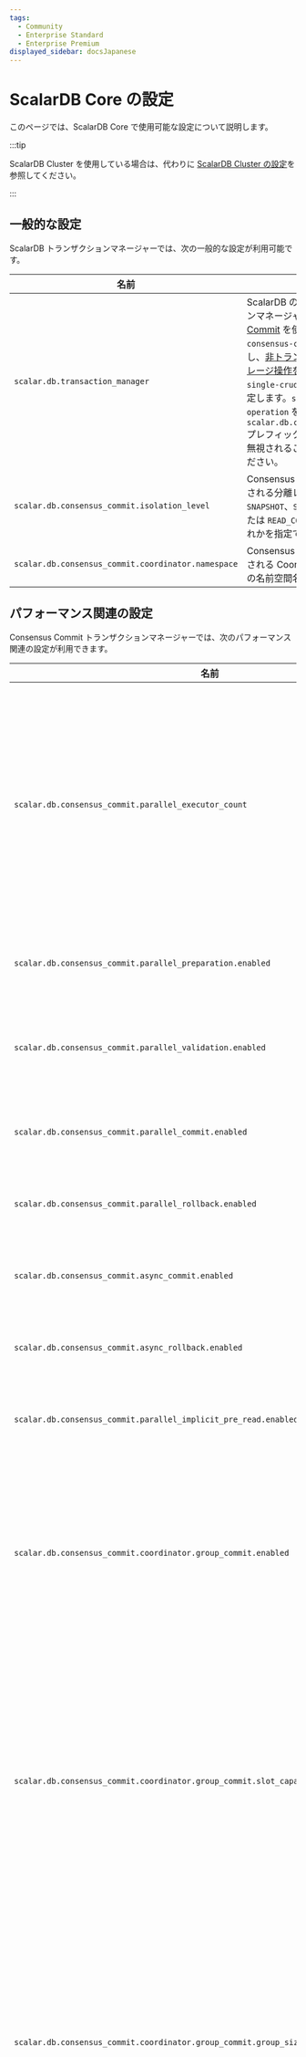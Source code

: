 ```yaml
---
tags:
  - Community
  - Enterprise Standard
  - Enterprise Premium
displayed_sidebar: docsJapanese
---
```


# ScalarDB Core の設定


<TranslationBanner />

このページでは、ScalarDB Core で使用可能な設定について説明します。

:::tip

ScalarDB Cluster を使用している場合は、代わりに [ScalarDB Cluster の設定](./scalardb-cluster/scalardb-cluster-configurations.mdx)を参照してください。

:::

## 一般的な設定

ScalarDB トランザクションマネージャーでは、次の一般的な設定が利用可能です。

| 名前                                                   | 説明                                                                                                                                                                                                                                                                                                                                                                                                                                                                                                                                                                                                                                                                                                                   | デフォルト           |
|-------------------------------------------------------|-----------------------------------------------------------------------------------------------------------------------------------------------------------------------------------------------------------------------------------------------------------------------------------------------------------------------------------------------------------------------------------------------------------------------------------------------------------------------------------------------------------------------------------------------------------------------------------------------------------------------------------------------------------------------------------------------------------------------|---------------------|
| `scalar.db.transaction_manager`                       | ScalarDB のトランザクションマネージャー。[Consensus Commit](./consensus-commit.mdx) を使用するには `consensus-commit` を指定し、[非トランザクションストレージ操作を実行する](./run-non-transactional-storage-operations-through-library.mdx) には `single-crud-operation` を指定します。`single-crud-operation` を使用する場合、`scalar.db.consensus_commit` プレフィックスの下の設定は無視されることに注意してください。 | `consensus-commit`  |
| `scalar.db.consensus_commit.isolation_level`          | Consensus Commit に使用される分離レベル。`SNAPSHOT`、`SERIALIZABLE` または `READ_COMMITTED` のいずれかを指定できます。                                                                                                                                                                                                                                                                                                                                                                                                                                                                                                                                                                                                                     | `SNAPSHOT`          |
| `scalar.db.consensus_commit.coordinator.namespace`    | Consensus Commit に使用される Coordinator テーブルの名前空間名。                                                                                                                                                                                                                                                                                                                                                                                                                                                                                                                                                                                                                                                                                        | `coordinator`       |

## パフォーマンス関連の設定

Consensus Commit トランザクションマネージャーでは、次のパフォーマンス関連の設定が利用できます。

| 名前                                                                                    | 説明                                                                                                                                                                                                                    | デフォルト                                                 |
|----------------------------------------------------------------------------------------|-------------------------------------------------------------------------------------------------------------------------------------------------------------------------------------------------------------------------|----------------------------------------------------------|
| `scalar.db.consensus_commit.parallel_executor_count`                                   | 並列実行のためのエグゼキュータ (スレッド) の数。この数値は、ScalarDB Cluster ノード内または ScalarDB プロセス内のトランザクション全体のスレッド数の合計を示します。                                                                             | `128`                                                    |
| `scalar.db.consensus_commit.parallel_preparation.enabled`                              | 準備フェーズが並行して実行されるかどうか。                                                                                                                                                                                     | `true`                                                   |
| `scalar.db.consensus_commit.parallel_validation.enabled`                               | 検証フェーズ (`EXTRA_READ` 内) が並列で実行されるかどうか。                                                                                                                                                                    | `scalar.db.consensus_commit.parallel_commit.enabled` の値 |
| `scalar.db.consensus_commit.parallel_commit.enabled`                                   | コミットフェーズが並列で実行されるかどうか。                                                                                                                                                                                    | `true`                                                   |
| `scalar.db.consensus_commit.parallel_rollback.enabled`                                 | ロールバックフェーズが並列で実行されるかどうか。                                                                                                                                                                                | `scalar.db.consensus_commit.parallel_commit.enabled` の値 |
| `scalar.db.consensus_commit.async_commit.enabled`                                      | コミットフェーズが非同期で実行されるかどうか。                                                                                                                                                                                  | `false`                                                  |
| `scalar.db.consensus_commit.async_rollback.enabled`                                    | ロールバックフェーズが非同期に実行されるかどうか。                                                                                                                                                                               | `scalar.db.consensus_commit.async_commit.enabled` の値   |
| `scalar.db.consensus_commit.parallel_implicit_pre_read.enabled`                        | 暗黙的な事前読み取りが並列で実行されるかどうか。                                                                                                                                                                                | `true`                                                   |
| `scalar.db.consensus_commit.coordinator.group_commit.enabled`                          | トランザクション状態のコミットがバッチモードで実行されるかどうか。この機能は、2フェーズコミットインターフェイスでは使用できません。                                                                                                          | `false`                                                  |
| `scalar.db.consensus_commit.coordinator.group_commit.slot_capacity`                    | グループコミット機能のグループ内のスロットの最大数。値が大きいとグループコミットの効率は向上しますが、待ち時間が増加し、トランザクションの競合が発生する可能性も高くなります。[^1]                                                                    | `20`                                                     |
| `scalar.db.consensus_commit.coordinator.group_commit.group_size_fix_timeout_millis`    | グループ内のスロットのサイズを固定するためのタイムアウト。値が大きいとグループコミットの効率が向上しますが、待ち時間が増加し、トランザクションの競合が発生する可能性も高くなります。[^1]                                                               | `40`                                                     |
| `scalar.db.consensus_commit.coordinator.group_commit.delayed_slot_move_timeout_millis` | 遅延スロットをグループから別の分離グループに移動して、元のグループが遅延トランザクションの影響を受けないようにするためのタイムアウト。値が大きいとグループコミットの効率が向上しますが、待ち時間が増加し、トランザクションの競合が発生する可能性も高くなります。[^1] | `1200`                                                   |
| `scalar.db.consensus_commit.coordinator.group_commit.old_group_abort_timeout_millis`   | 進行中の古いグループをアボートするためのタイムアウト。値が小さいと、積極的なアボートによってリソースの消費量が減りますが、長時間実行されるトランザクションで不要なアボートが発生する可能性も高くなります。                                                           | `60000`                                                  |
| `scalar.db.consensus_commit.coordinator.group_commit.timeout_check_interval_millis`    | グループコミット関連のタイムアウトをチェックする間隔。                                                                                                                                                                           | `20`                                                     |
| `scalar.db.consensus_commit.coordinator.group_commit.metrics_monitor_log_enabled`      | グループコミットのメトリックが定期的にログに記録されるかどうか。                                                                                                                                                                   | `false`                                                  |

#### ストレージ関連の設定

ScalarDB には、複数のストレージ実装をサポートするストレージ（データベース）抽象化レイヤーがあります。`scalar.db.storage` プロパティを使用してストレージ実装を指定できます。

データベースを選択して、各ストレージで使用可能な設定を確認します。

<Tabs groupId="databases" queryString>
  <TabItem value="JDBC_databases" label="JDBC データベース" default>
    JDBC データベースでは次の設定を使用できます。

    | 名前                                                       | 説明                                                                                                         | デフォルト        |
    |-----------------------------------------------------------|-------------------------------------------------------------------------------------------------------------|------------------|
    | `scalar.db.storage`                                       | `jdbc` を指定する必要があります。                                                                                | -                |
    | `scalar.db.contact_points`                                | JDBC 接続 URL。                                                                                              |                  |
    | `scalar.db.username`                                      | データベースにアクセスするためのユーザー名。                                                                        |                  |
    | `scalar.db.password`                                      | データベースにアクセスするためのパスワード。                                                                        |                  |
    | `scalar.db.jdbc.connection_pool.min_idle`                 | 接続プール内のアイドル接続の最小数。                                                                               | `20`             |
    | `scalar.db.jdbc.connection_pool.max_idle`                 | 接続プール内でアイドル状態のままにできる接続の最大数。                                                                | `50`             |
    | `scalar.db.jdbc.connection_pool.max_total`                | 接続プールで同時にアクティブにできるアイドル接続と借用接続の最大合計数。制限がない場合は負の値を使用します。                   | `100`            |
    | `scalar.db.jdbc.prepared_statements_pool.enabled`         | このプロパティを `true` に設定すると、準備済みステートメントプーリングが有効になります。                                  | `false`          |
    | `scalar.db.jdbc.prepared_statements_pool.max_open`        | ステートメントプールから同時に割り当てることができるオープンステートメントの最大数。制限がない場合は負の値を使用します。         | `-1`             |
    | `scalar.db.jdbc.isolation_level`                          | JDBC の分離レベル。`READ_UNCOMMITTED`、`READ_COMMITTED`、`REPEATABLE_READ`、または `SERIALIZABLE` を指定できます。 | 基盤データベース固有 |
    | `scalar.db.jdbc.table_metadata.connection_pool.min_idle`  | テーブルメタデータの接続プール内のアイドル接続の最小数。                                                              | `5`              |
    | `scalar.db.jdbc.table_metadata.connection_pool.max_idle`  | テーブルメタデータの接続プール内でアイドル状態のままにできる接続の最大数。                                               | `10`             |
    | `scalar.db.jdbc.table_metadata.connection_pool.max_total` | テーブルメタデータの接続プールで同時にアクティブにできるアイドル接続と借用接続の最大合計数。制限がない場合は負の値を使用します。   | `25`             |
    | `scalar.db.jdbc.admin.connection_pool.min_idle`           | 管理者の接続プール内のアイドル接続の最小数。                                                                        | `5`              |
    | `scalar.db.jdbc.admin.connection_pool.max_idle`           | 管理者の接続プール内でアイドル状態のままにできる接続の最大数。                                                         | `10`             |
    | `scalar.db.jdbc.admin.connection_pool.max_total`          | 管理者の接続プールで同時にアクティブにできるアイドル接続と借用接続の最大合計数。制限がない場合は負の値を使用します。            | `25`             |

:::note

#### SQLite3

SQLite3 を JDBC データベースとして使用している場合は、`scalar.db.contact_points` を次のように設定する必要があります。

```properties
scalar.db.contact_points=jdbc:sqlite:<SQLITE_DB_FILE_PATH>?busy_timeout=10000
```

他の JDBC データベースとは異なり、[SQLite3 doesn't fully support concurrent access](https://www.sqlite.org/lang_transaction.html)。[`SQLITE_BUSY`](https://www.sqlite.org/rescode.html#busy) によって内部的に頻繁に発生するエラーを回避するには、[`busy_timeout`](https://www.sqlite.org/c3ref/busy_timeout.html) パラメータを設定することをお勧めします。

#### YugabyteDB

YugabyteDB を JDBC データベースとして使用している場合は、次のように `scalar.db.contact_points` で複数のエンドポイントを指定できます。

```properties
scalar.db.contact_points=jdbc:yugabytedb://127.0.0.1:5433\\,127.0.0.2:5433\\,127.0.0.3:5433/?load-balance=true
```

複数のエンドポイントはエスケープされたコンマで区切る必要があります。

YugabyteDB のスマートドライバーと負荷分散の詳細については、[YugabyteDB smart drivers for YSQL](https://docs.yugabyte.com/preview/drivers-orms/smart-drivers/) を参照してください。

:::

  </TabItem>
  <TabItem value="DynamoDB" label="DynamoDB">
    DynamoDB では次の設定が利用可能です。

    | 名前                                  | 説明                                                                                                                                                                                     | デフォルト |
    |--------------------------------------|-----------------------------------------------------------------------------------------------------------------------------------------------------------------------------------------|----------|
    | `scalar.db.storage`                  | `dynamo` を指定する必要があります。                                                                                                                                                          | -        |
    | `scalar.db.contact_points`           | ScalarDB が通信する AWS リージョン (例: `us-east-1`)。                                                                                                                                      |          |
    | `scalar.db.username`                 | AWS とやり取りするユーザーを識別するために使用される AWS アクセスキー。                                                                                                                            |          |
    | `scalar.db.password`                 | AWS と対話するユーザーを認証するために使用される AWS シークレットアクセスキー。                                                                                                                      |          |
    | `scalar.db.dynamo.endpoint_override` | ScalarDB が通信する Amazon DynamoDB エンドポイント。これは主に、AWS サービスではなくローカルインスタンスでのテストに使用されます。                                                                        |          |
    | `scalar.db.dynamo.namespace.prefix`  | ユーザー名前空間とメタデータ名前空間名のプレフィックス。AWS では単一の AWS リージョン内で一意のテーブル名を持つ必要があるため、単一の AWS リージョン内で複数の ScalarDB 環境 (開発、本番など) を使用する場合に便利です。 |          |
  </TabItem>
  <TabItem value="Cosmos_DB_for_NoSQL" label="Cosmos DB for NoSQL">
    Cosmos DB for NoSQL では次の設定が利用可能です。

    | 名前                                  | 説明                                                                                                       | デフォルト  |
    |--------------------------------------|------------------------------------------------------------------------------------------------------------|-----------|
    | `scalar.db.storage`                  | `cosmos` を指定する必要があります。                                                                             | -        |
    | `scalar.db.contact_points`           | ScalarDB が通信する NoSQL エンドポイント用の Azure Cosmos DB。                                                  |           |
    | `scalar.db.password`                 | Azure Cosmos DB for NoSQL にアクセスするための認証を実行するために使用されるマスターキーまたは読み取り専用キーのいずれか。 |           |
    | `scalar.db.cosmos.consistency_level` | Cosmos DB 操作に使用される一貫性レベル。`STRONG` または `BOUNDED_STALENESS` を指定できます。                        | `STRONG`  |
  </TabItem>
  <TabItem value="Cassandra" label="Cassandra">
    Cassandra では次の設定が利用可能です。

    | 名前                        | 説明                                 | デフォルト |
    |----------------------------|--------------------------------------|----------|
    | `scalar.db.storage`        | `cassandra` を指定する必要があります。   | -        |
    | `scalar.db.contact_points` | カンマで区切られた連絡先。               |          |
    | `scalar.db.contact_port`   | すべての連絡先ポイントのポート番号。       |          |
    | `scalar.db.username`       | データベースにアクセスするためのユーザー名。 |          |
    | `scalar.db.password`       | データベースにアクセスするためのパスワード。 |          |
  </TabItem>
</Tabs>

##### マルチストレージのサポート

ScalarDB は、複数のストレージ実装の同時使用をサポートしています。`scalar.db.storage` プロパティの値として `multi-storage` を指定することで、複数のストレージを使用できます。

複数のストレージの使用の詳細については、[マルチストレージトランザクション](multi-storage-transactions.mdx)を参照してください。

##### クロスパーティションスキャン設定

以下で説明するようにクロスパーティションスキャンオプションを有効にすると、`Scan` 操作でパーティション全体のすべてのレコードを取得できます。さらに、`cross_partition_scan.filtering` と `cross_partition_scan.ordering` をそれぞれ有効にすることで、クロスパーティション `Scan` 操作で任意の条件と順序を指定できます。現在、順序付けオプション付きのクロスパーティションスキャンは、JDBC データベースでのみ使用できます。フィルタリングと順序付けを有効にするには、`scalar.db.cross_partition_scan.enabled` を `true` に設定する必要があります。

クロスパーティションスキャンの使用方法の詳細については、[`Scan` 操作](./api-guide.mdx#scan-操作)を参照してください。

:::warning

非 JDBC データベースの場合、`SERIALIZABLE` 分離レベルでクロスパーティションスキャンを有効にした場合でも、トランザクションは読み取りコミットスナップショット分離 (`SNAPSHOT`) で実行される可能性があります。これは、より低い分離レベルです。非 JDBC データベースを使用する場合は、トランザクションの一貫性が重要でない場合にのみ、クロスパーティションスキャンを使用してください。

:::

| 名前                                               | 説明                                               | デフォルト |
|----------------------------------------------------|---------------------------------------------------|----------|
| `scalar.db.cross_partition_scan.enabled`           | パーティション間スキャンを有効にします。                 | `false`  |
| `scalar.db.cross_partition_scan.filtering.enabled` | クロスパーティションスキャンでフィルタリングを有効にします。 | `false`  |
| `scalar.db.cross_partition_scan.ordering.enabled`  | パーティション間スキャンでの順序付けを有効にします。       | `false`  |

## その他の ScalarDB 設定

ScalarDB で使用できる追加の設定は次のとおりです。

| 名前                                                              | 説明                                                                                                                                                                                                                                                                                                                                           | デフォルト         |
|------------------------------------------------------------------|------------------------------------------------------------------------------------------------------------------------------------------------------------------------------------------------------------------------------------------------------------------------------------------------------------------------------------------------|------------------|
| `scalar.db.metadata.cache_expiration_time_secs`                  | ScalarDB には、データベースへのリクエスト数を減らすためのメタデータキャッシュがあります。この設定では、キャッシュの有効期限を秒単位で指定します。`-1`を指定した場合は、キャッシュは期限切れになりません。                                                                                                                                                                      | `60`              |
| `scalar.db.active_transaction_management.expiration_time_millis` | ScalarDB は進行中のトランザクションを管理しており、トランザクション ID を使用して再開できます。この設定は、このトランザクション管理機能の有効期限をミリ秒単位で指定します。                                                                                                                                                                                                    | `-1` (有効期限なし) |
| `scalar.db.consensus_commit.include_metadata.enabled`            | Consensus Commit を使用している場合に、`true` に設定すると、`Get` および `Scan` 操作の結果にトランザクションメタデータが含まれます。特定のテーブルのトランザクションメタデータ列の詳細を表示するには、`DistributedTransactionAdmin.getTableMetadata()` メソッドを使用します。このメソッドは、トランザクションメタデータ列が追加されたテーブルメタデータを返します。この設定を使用すると、トランザクション関連の問題を調査するのに役立ちます。 | `false`          |
| `scalar.db.default_namespace_name`                               | 指定された名前空間名は、名前空間を指定していない操作によって使用されます。                                                                                                                                                                                                                                                                                  |                  |

## プレースホルダーの使用

値にプレースホルダーを使用できます。プレースホルダーは環境変数 (`${env:<ENVIRONMENT_VARIABLE_NAME>}`) またはシステムプロパティ (`${sys:<SYSTEM_PROPERTY_NAME>}`) に置き換えられます。また、`${sys:<SYSTEM_PROPERTY_NAME>:-<DEFAULT_VALUE>}` のようにプレースホルダーにデフォルト値を指定することもできます。

以下は、プレースホルダーを使用する設定の例です。

```properties
scalar.db.username=${env:SCALAR_DB_USERNAME:-admin}
scalar.db.password=${env:SCALAR_DB_PASSWORD}
```

この設定例では、ScalarDB は環境変数からユーザー名とパスワードを読み取ります。環境変数 `SCALAR_DB_USERNAME` が存在しない場合、ScalarDB はデフォルト値 `admin` を使用します。

## 設定例 - アプリとデータベース

```mermaid
flowchart LR
    app["<b>アプリ</b><br />(ScalarDB ライブラリと<br />Consensus Commit)"]
    db[(基盤となるストレージまたはデータベース)]
    app --> db
```

この例の設定では、アプリ (Consensus Commit を備えた ScalarDB ライブラリ) が、基盤となるストレージまたはデータベース (この場合は Cassandra) に直接接続します。

:::warning

この設定は開発目的のみに存在し、実稼働環境には適していません。これは、ScalarDB のトランザクション的に一貫性のあるバックアップを取得するために、アプリが [Scalar Admin](https://github.com/scalar-labs/scalar-admin) インターフェースを実装する必要があり、追加の設定が必要になるためです。

:::

以下は、ScalarDB を介してアプリを基盤となるデータベースに接続するための設定の例です。

```properties
# Transaction manager implementation.
scalar.db.transaction_manager=consensus-commit

# Storage implementation.
scalar.db.storage=cassandra

# Comma-separated contact points.
scalar.db.contact_points=<CASSANDRA_HOST>

# Credential information to access the database.
scalar.db.username=<USERNAME>
scalar.db.password=<PASSWORD>
```
